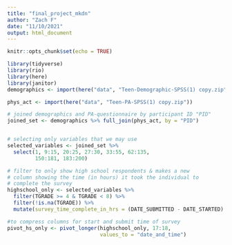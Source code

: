 ```yaml
---
title: "final_project_mkdn"
author: "Zach F"
date: "11/10/2021"
output: html_document
---
```


```r
knitr::opts_chunk$set(echo = TRUE)
```

```r
library(tidyverse)
library(rio)
library(here)
library(janitor)
demographics <- import(here("data", "Teen-Demographic-SPSS(1) copy.zip"))

phys_act <- import(here("data", "Teen-PA-SPSS(1) copy.zip"))

# joined demographics and PA-questionnaire by participant ID "PID"
joined_set <- demographics %>% full_join(phys_act, by = "PID")


# selecting only variables that we may use
selected_variables <- joined_set %>% 
  select(1, 9:15, 20:25, 27:30, 33:55, 62:135,
         150:181, 183:200)

# filter to only show high school respondents & makes a new 
# column showing the time (in hours) it took the individual to
# complete the survey
highschool_only <- selected_variables %>% 
  filter(TGRADE >= 4 & TGRADE < 8) %>% 
  filter(!is.na(TGRADE)) %>% 
  mutate(survey_time_complete_in_hrs = (DATE_SUBMITTED - DATE_STARTED) / 60)

#to compress columns for start and submit time of survey
pivot_hs_only <- pivot_longer(highschool_only, 17:18, 
                              values_to = "date_and_time")
```

